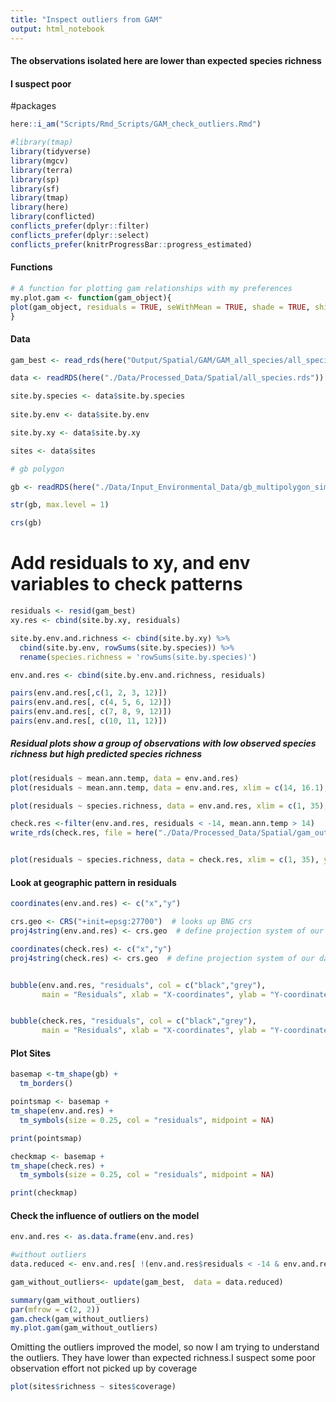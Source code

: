 ```yaml
---
title: "Inspect outliers from GAM"
output: html_notebook
---
```


#### The observations isolated here are lower than expected species richness
#### I suspect poor 


#packages
```r
here::i_am("Scripts/Rmd_Scripts/GAM_check_outliers.Rmd")

#library(tmap)
library(tidyverse)
library(mgcv)
library(terra)
library(sp)
library(sf)
library(tmap)
library(here)
library(conflicted)
conflicts_prefer(dplyr::filter)
conflicts_prefer(dplyr::select)
conflicts_prefer(knitrProgressBar::progress_estimated)

```
#### Functions
```r
# A function for plotting gam relationships with my preferences
my.plot.gam <- function(gam_object){
plot(gam_object, residuals = TRUE, seWithMean = TRUE, shade = TRUE, shift = coef(gam_object)[1], pages = 2) 
}
```

#### Data
```r

gam_best <- read_rds(here("Output/Spatial/GAM/GAM_all_species/all_species_best_gam.rds"))

data <- readRDS(here("./Data/Processed_Data/Spatial/all_species.rds"))

site.by.species <- data$site.by.species
  
site.by.env <- data$site.by.env

site.by.xy <- data$site.by.xy

sites <- data$sites

# gb polygon

gb <- readRDS(here("./Data/Input_Environmental_Data/gb_multipolygon_simplified.rds"))

str(gb, max.level = 1)

crs(gb)
```


# Add residuals to xy, and env variables to check patterns
```r
residuals <- resid(gam_best)
xy.res <- cbind(site.by.xy, residuals)

site.by.env.and.richness <- cbind(site.by.xy) %>%
  cbind(site.by.env, rowSums(site.by.species)) %>% 
  rename(species.richness = 'rowSums(site.by.species)')

env.and.res <- cbind(site.by.env.and.richness, residuals)
```


```r
pairs(env.and.res[,c(1, 2, 3, 12)])
pairs(env.and.res[, c(4, 5, 6, 12)])
pairs(env.and.res[, c(7, 8, 9, 12)])
pairs(env.and.res[, c(10, 11, 12)])
```
##### Residual plots show a group of observations with low observed species richness but high predicted species richness

```r
plot(residuals ~ mean.ann.temp, data = env.and.res)
plot(residuals ~ mean.ann.temp, data = env.and.res, xlim = c(14, 16.1), ylim = c(-22, -14))

plot(residuals ~ species.richness, data = env.and.res, xlim = c(1, 35), ylim = c(-23, 14))

check.res <-filter(env.and.res, residuals < -14, mean.ann.temp > 14)
write_rds(check.res, file = here("./Data/Processed_Data/Spatial/gam_outliers.rds"))


plot(residuals ~ species.richness, data = check.res, xlim = c(1, 35), ylim = c(-23, 14))
```

#### Look at geographic pattern in residuals
```r
coordinates(env.and.res) <- c("x","y")

crs.geo <- CRS("+init=epsg:27700")  # looks up BNG crs
proj4string(env.and.res) <- crs.geo  # define projection system of our data

coordinates(check.res) <- c("x","y")
proj4string(check.res) <- crs.geo  # define projection system of our data


bubble(env.and.res, "residuals", col = c("black","grey"),
       main = "Residuals", xlab = "X-coordinates", ylab = "Y-coordinates")


bubble(check.res, "residuals", col = c("black","grey"),
       main = "Residuals", xlab = "X-coordinates", ylab = "Y-coordinates")
```


#### Plot Sites
```r

basemap <-tm_shape(gb) +
  tm_borders()

pointsmap <- basemap +
tm_shape(env.and.res) +
  tm_symbols(size = 0.25, col = "residuals", midpoint = NA)

print(pointsmap)

checkmap <- basemap +
tm_shape(check.res) +
  tm_symbols(size = 0.25, col = "residuals", midpoint = NA)

print(checkmap)
```

#### Check the influence of outliers on the model
```r
env.and.res <- as.data.frame(env.and.res)

#without outliers
data.reduced <- env.and.res[ !(env.and.res$residuals < -14 & env.and.res$mean.ann.temp > 14), ]

gam_without_outliers<- update(gam_best,  data = data.reduced)

summary(gam_without_outliers)
par(mfrow = c(2, 2))
gam.check(gam_without_outliers)
my.plot.gam(gam_without_outliers)
```

Omitting the outliers improved the model, so now I am trying to understand the 
outliers. They have lower than expected richness.I suspect some poor observation
effort not picked up by coverage

```r
plot(sites$richness ~ sites$coverage)
```

